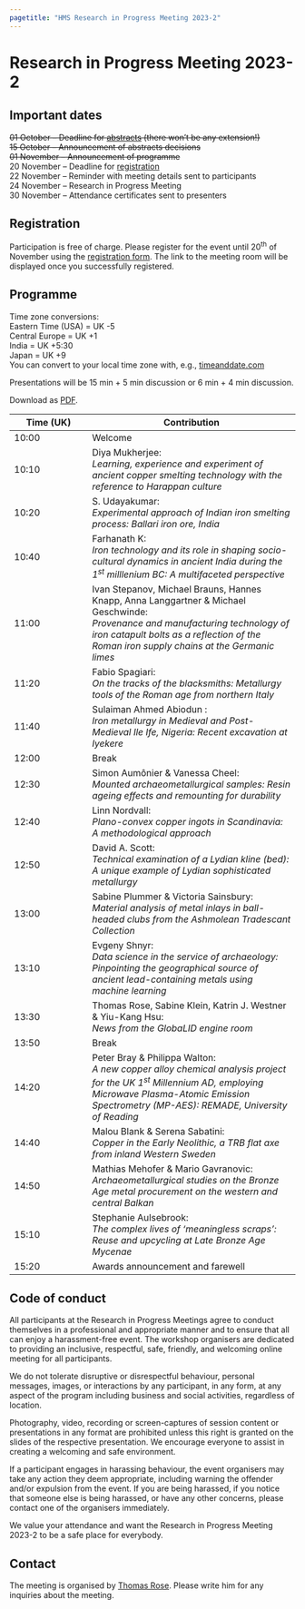 ```yaml
---
pagetitle: "HMS Research in Progress Meeting 2023-2"
---
```


# Research in Progress Meeting 2023-2

::: {.callout-important icon=false} 

## Important dates
~~01 October -- Deadline for [abstracts](https://forms.gle/4WL3oqG4vHh1F7ti7) (there won't be any extension!)~~  
~~15 October -- Announcement of abstracts decisions~~  
~~01 November -- Announcement of programme~~  
20 November -- Deadline for [registration](https://forms.gle/dzQemocN3TtX6LhF7)  
22 November -- Reminder with meeting details sent to participants  
24 November -- Research in Progress Meeting  
30 November -- Attendance certificates sent to presenters

::: 

## Registration

Participation is free of charge. Please register for the event until 20^th^ of November using the [registration form](https://forms.gle/dzQemocN3TtX6LhF7). The link to the meeting room will be displayed once you successfully registered.  

## Programme

[Time zone conversions:  
Eastern Time (USA) = UK -5  
Central Europe = UK +1  
India = UK +5:30  
Japan = UK +9  
You can convert to your local time zone with, e.g., [timeanddate.com](https://www.timeanddate.com/worldclock/converter.html?iso=20231124T100000&p1=136)]{.aside}

Presentations will be 15 min + 5 min discussion or 6 min + 4 min discussion.  

Download as [PDF](assets/2023-2_Programme.pdf).

| Time (UK) | Contribution |
|------|----------------|
|10:00 | Welcome |
|10:10 | Diya Mukherjee: <br> *Learning, experience and experiment of ancient copper smelting technology with the reference to Harappan culture*|
|10:20 | S. Udayakumar: <br> *Experimental approach of Indian iron smelting process: Ballari iron ore, India*|
|10:40 | Farhanath K: <br> *Iron technology and its role in shaping socio-cultural dynamics in ancient India during the 1^st^ milllenium BC: A multifaceted perspective*|
|11:00 | Ivan Stepanov, Michael Brauns, Hannes Knapp, Anna Langgartner & Michael Geschwinde: <br> *Provenance and manufacturing technology of iron catapult bolts as a reflection of the Roman iron supply chains at the Germanic limes*|
|11:20 | Fabio Spagiari: <br> *On the tracks of the blacksmiths: Metallurgy tools of the Roman age from northern Italy*|
|11:40 | Sulaiman Ahmed Abiodun : <br> *Iron metallurgy in Medieval and Post-Medieval Ile Ife, Nigeria: Recent excavation at Iyekere *|
|12:00 | Break |
|12:30 | Simon Aumônier & Vanessa Cheel: <br> *Mounted archaeometallurgical samples: Resin ageing effects and remounting for durability*|
|12:40 | Linn Nordvall: <br> *Plano-convex copper ingots in Scandinavia: A methodological approach*|
|12:50 | David A. Scott: <br> *Technical examination of a Lydian kline (bed): A unique example of Lydian sophisticated metallurgy*|
|13:00 | Sabine Plummer & Victoria Sainsbury: <br> *Material analysis of metal inlays in ball-headed clubs from the Ashmolean Tradescant Collection*|
|13:10 | Evgeny Shnyr: <br> *Data science in the service of archaeology: Pinpointing the geographical source of ancient lead-containing metals using machine learning*|
|13:30 | Thomas Rose, Sabine Klein, Katrin J. Westner & Yiu-Kang Hsu: <br> *News from the GlobaLID engine room*|
|13:50 | Break|
|14:20 | Peter Bray & Philippa Walton: <br> *A new copper alloy chemical analysis project for the UK 1^st^ Millennium AD, employing Microwave Plasma-Atomic Emission Spectrometry (MP-AES): REMADE, University of Reading*|
|14:40 | Malou Blank & Serena Sabatini: <br> *Copper in the Early Neolithic, a TRB flat axe from inland Western Sweden*|
|14:50 | Mathias Mehofer & Mario Gavranovic: <br> *Archaeometallurgical studies on the Bronze Age metal procurement on the western and central Balkan*|
|15:10 | Stephanie Aulsebrook: <br> *The complex lives of ‘meaningless scraps’: Reuse and upcycling at Late Bronze Age Mycenae*|
|15:20 | Awards announcement and farewell |

<!--
### Call for Papers
The Research in Progress Meeting 2023-2 of the [Historical Metallurgy Society](https://historicalmetallurgy.org/) will take place online on Friday, 24^th^ of November. It provides a forum for everyone working on topics related to ancient and historical metallurgical practices, the past use of metal objects, and related fields. We are keen to learn more about your ongoing or recently finished projects! The meeting aims to foster links between the different disciplines and geographical regions. Therefore, we particularly encourage submissions from early career researchers, contract archaeologists/conservators, and colleagues from outside Europe. There will be an HMS prize for the best student presentation. 

Abstracts (up to 200 words) can be submitted until 1^st^ of October via the [submission form](https://forms.gle/4WL3oqG4vHh1F7ti7). Please note that there won't be extensions of the submission deadline. Presentations can be either 6 min or 15 min long (with time for questions added). We encourage all presenters to take full advantage of the flexibility a virtual event provides and present their project in a way that suits them and their project best. Pre-recorded contribution are possible but the presenter must be present in the meeting to answer any questions. Presentations will be scheduled in a way that considers the different presenter’s time zones. 
-->

<!--
The programme and any updates will be announced here and circulated by mail. General enquiries can be directed to Thomas Rose (<t.rose@em.uni-frankfurt.de>).

We are looking forward to seeing you in November! 
-->

## Code of conduct
All participants at the Research in Progress Meetings agree to conduct themselves in a professional and appropriate manner and to ensure that all can enjoy a harassment-free event. The workshop organisers are dedicated to providing an inclusive, respectful, safe, friendly, and welcoming online meeting for all participants.

We do not tolerate disruptive or disrespectful behaviour, personal messages, images, or interactions by any participant, in any form, at any aspect of the program including business and social activities, regardless of location. 

Photography, video, recording or screen-captures of session content or presentations in any format are prohibited unless this right is granted on the slides of the respective presentation. We encourage everyone to assist in creating a welcoming and safe environment. 

If a participant engages in harassing behaviour, the event organisers may take any action they deem appropriate, including warning the offender and/or expulsion from the event. If you are being harassed, if you notice that someone else is being harassed, or have any other concerns, please contact one of the organisers immediately. 

We value your attendance and want the Research in Progress Meeting 2023-2 to be a safe place for everybody. 

## Contact
The meeting is organised by [Thomas Rose](mailto:t.rose@em.uni-frankfurt.de). Please write him for any inquiries about the meeting. 
